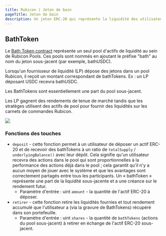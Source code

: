 ```yaml
---
title: Rubicon | Jeton de bain
pageTitle: Jeton de bain
description: Un jeton ERC-20 qui représente la liquidité des utilisateurs dans les pools Rubicon
---
```


## BathToken

Le [Bath Token contract](https://github.com/RubiconDeFi/rubicon\_protocol/blob/master/contracts/rubiconPools/BathToken.sol) représente un seul pool d'actifs de liquidité au sein de Rubicon Pools. Ces pools sont nommés en ajoutant le préfixe "bath" au nom du jeton sous-jacent (par exemple, bathUSDC).

Lorsqu'un fournisseur de liquidité (LP) dépose des jetons dans un pool Rubicon, il reçoit un montant correspondant de bathTokens. Ex : un LP déposant USDC recevra bathUSDC.

Les BathTokens sont essentiellement une part du pool sous-jacent.

Les LP gagnent des rendements de tenue de marché tandis que les stratèges utilisent des actifs de pool pour fournir des liquidités sur les carnets de commandes Rubicon.

![](</assets/Rubicon v1\_ BathTokens.png>)

### Fonctions des touches

* `deposit` - cette fonction permet à un utilisateur de déposer un actif ERC-20 et de recevoir des bathTokens à un ratio de `totalSupply` / `underlyingBalance()` avec leur dépôt. Cela signifie qu'un utilisateur recevra des actions dans le pool qui sont proportionnelles à la performance des actions déjà dans le pool ; cela garantit qu'il n'y a aucun moyen de jouer avec le système et que les avantages sont correctement partagés entre tous les participants. Un « bathToken » représente une part de la liquidité sous-jacente et a une créance sur le rendement futur.
  * Paramètre d'entrée : uint `amount` - la quantité de l'actif ERC-20 à déposer.
* `retirer` - cette fonction retire les liquidités fournies et tout rendement accumulé que l'utilisateur a (via la gravure de BathTokens) récupéré dans son portefeuille.
  * Paramètre d'entrée : uint `shares` - la quantité de `bathTokens` (actions du pool sous-jacent) à retirer en échange de l'actif ERC-20 sous-jacent.